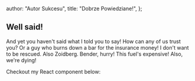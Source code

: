 
  author: "Autor Sukcesu",
  title: "Dobrze Powiedziane!",
};

## Well said!

And yet you haven't said what I told you to say! How can any of us trust you?
Or a guy who burns down a bar for the insurance money! I don't want to be rescued. Also Zoidberg. Bender, hurry! This fuel's expensive! Also, we're dying!

Checkout my React component below:

<Post meta={meta} />
